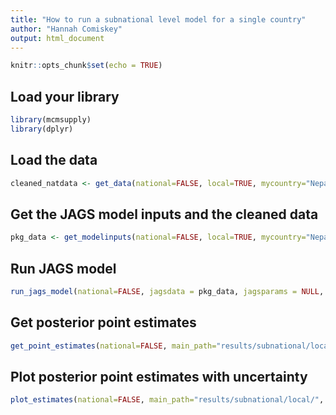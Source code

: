 ```yaml
---
title: "How to run a subnational level model for a single country"
author: "Hannah Comiskey"
output: html_document
---
```


```r
knitr::opts_chunk$set(echo = TRUE)
```

## Load your library

```r
library(mcmsupply)
library(dplyr)
```

## Load the data 

```r
cleaned_natdata <- get_data(national=FALSE, local=TRUE, mycountry="Nepal", fp2030=TRUE, surveydata_filepath=NULL)
```

## Get the JAGS model inputs and the cleaned data

```r
pkg_data <- get_modelinputs(national=FALSE, local=TRUE, mycountry="Nepal", startyear=1990, endyear=2025.5, nsegments=12, raw_data = cleaned_natdata)

```

## Run JAGS model 

```r
run_jags_model(national=FALSE, jagsdata = pkg_data, jagsparams = NULL, local=TRUE, main_path = "results/subnational/local/", n_iter = 80000, n_burnin = 10000, n_thin = 35, mycountry="Nepal")
```

## Get posterior point estimates

```r
get_point_estimates(national=FALSE, main_path="results/subnational/local/", pkg_data, local=TRUE, mycountry="Nepal")
```

## Plot posterior point estimates with uncertainty

```r
plot_estimates(national=FALSE, main_path="results/subnational/local/", vis_path="visualisation/subnational/local/", pkg_data, local=TRUE, mycountry="Nepal") 
```
